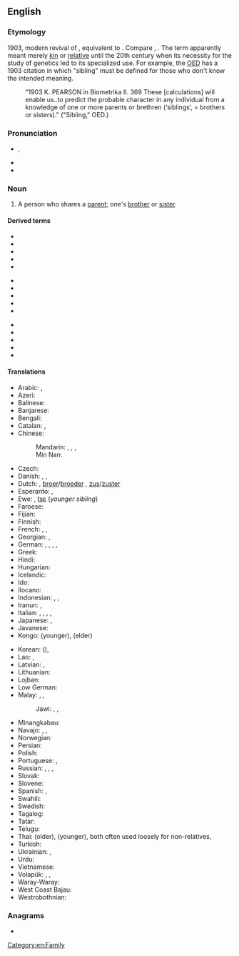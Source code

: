 ==English==

===Etymology===
1903, modern revival of {{etyl|ang|en}} {{m|ang|sibling||relative, a relation, kinsman}}, equivalent to {{suffix|sib|ling|lang=en}}. Compare {{cog|enm|sib}}, {{m|enm|sibbe|t=relative; kinsman}}. The term apparently meant merely [[kin]] or [[relative]] until the 20th century when its necessity for the study of genetics led to its specialized use. For example, the [[w:Oxford English Dictionary|OED]] has a 1903 citation in which "sibling" must be defined for those who don't know the intended meaning.
: "1903 K. PEARSON in Biometrika II. 369 These [calculations] will enable us..to predict the probable character in any individual from a knowledge of one or more parents or brethren (‘siblings’, = brothers or sisters)." ("Sibling," OED.)

===Pronunciation===
* {{enPR|sĭbʹ-lĭng}}, {{IPA|/ˈsɪblɪŋ/|lang=en}}
* {{rhymes|ɪblɪŋ|ɪŋ|lang=en}}
* {{hyphenation|sib|ling|lang=en}}

===Noun===
{{wikipedia}}
{{en-noun}}

# A person who shares a [[parent]]; one's [[brother]] or [[sister]].
#: {{ux|en|None of my '''siblings''' are married yet.}}

====Derived terms====
{{der-top3}}
* {{l|en|adoptive sibling}}
* {{l|en|foster sibling}}
* {{l|en|full-sibling}}
* {{l|en|half-sibling}}
* {{l|en|little sibling}}
{{der-mid3}}
* {{l|en|milk sibling}}
* {{l|en|nibling}}
* {{l|en|sibling-in-law}}
* {{l|en|siblinged}}
* {{l|en|siblinghood}}
{{der-mid3}}
* {{l|en|siblingless}}
* {{l|en|siblinglike}}
* {{l|en|siblingly}}
* {{l|en|siblingship}}
* {{l|en|stepsibling}}
{{der-bottom}}

====Translations====
{{trans-top|person who shares same parents}}
* Arabic: {{t+|ar|شَقِيق|m}}, {{t|ar|شَقِيقَة|f}}
* Azeri: {{t+|az|qardaş}}
* Balinese: {{t|ban|adi}} {{qualifier|younger}}
* Banjarese: {{t|bjn|dangsanak}}
* Bengali: {{t|bn|সহোদর}}
* Catalan: {{t+|ca|germà|m}}, {{t+|ca|germana|f}}
* Chinese:
*: Mandarin: {{t|cmn|兄弟姐妹|tr=xiōngdì jiěmèi|sc=Hani}}, {{t+|cmn|兄弟|tr=xiōngdì|sc=Hani}} {{qualifier|brother(s)}}, {{t+|cmn|姐妹|tr=jiěmèi|sc=Hani}} {{qualifier|sister(s)}}, {{t+|cmn|同胞|tr=tóngbāo}}
*: Min Nan: {{t+|nan|兄弟姊妹|tr=hiaⁿ-tī-chí-mōe, hiaⁿ-tī-chí-moāi|sc=Hani}}
* Czech: {{t+|cs|sourozenec|m}}
* Danish: {{t+|da|bror|c}}, {{t+|da|søster|c}}, {{t+|da|søskende|c-p}}
* Dutch: {{t+|nl|brus}}, [[broer]]/[[broeder]] {{g|m}}, [[zus]]/[[zuster]] {{g|f}}
* Esperanto: {{t|eo|gefrato}}, {{t+|eo|gefratoj|p}}
* Ewe: {{t|ee|nɔvi}}, [[tsɛ]] (''younger sibling'')
* Faroese: {{t+|fo|systkin|n-p}}
* Fijian: {{t|fj|taci}} {{qualifier|younger}}
* Finnish: {{t+|fi|sisarus}}
* French: {{t|fr|frère et sœur|m|p}}, {{t+|fr|adelphe|m|f}}, {{t+|fr|fratrie|f}}
* Georgian: {{t|ka|დედმამიშვილი|sc=Geor}}, {{t|ka|და-ძმა}}
* German: {{t+|de|Geschwisterchen|n}}, {{t+|de|Geschwisterkind|n}}, {{t+|de|Bruder}} {{qual|male sibling, brother}}, {{t+|de|Schwester}} {{qual|female sibling, sister}}, {{t+|de|Geschwister|p}}
* Greek: {{t+|el|αδέλφι}}
* Hindi: {{t+|hi|सहोदर|m}}
* Hungarian: {{t+|hu|testvér}}
* Icelandic: {{t+|is|systkin|n-p}}
* Ido: {{t+|io|frato}}
* Ilocano: {{t|ilo|kabsat}}
* Indonesian: {{t+|id|kakak}} {{qualifier|older}}, {{t+|id|adik}} {{qualifier|younger}}, {{t+|id|saudara}} {{qualifier|regardless of age}}
* Iranun: {{t|ill|ari}} {{qualifier|younger}}, {{t|ill|dadi'}} {{qualifier|younger}}
* Italian: {{t+|it|fratello|m}}, {{t+|it|sorella|f}}, {{t+|it|parente}}, {{t+|it|congiunto|m}}, {{t+|it|consanguineo}}
* Japanese: {{t+|ja|兄弟|tr=きょうだい, kyōdai|sc=Jpan}}{{t+|ja|兄弟姉妹|tr=きょうだいしまい, kyōdai shimai}}, {{t+|ja|同胞|tr=どうほう, dōhō}}
* Javanese: {{t|jv|ari}} {{qualifier|younger}}
* Kongo: {{t|kg|lêki}} (younger), {{t|kg|yaya}} (elder)
{{trans-mid}}
* Korean: {{t+|ko|형제}} ({{t+|ko|兄弟}}), {{t|ko|형제자매}}
* Lao: {{t|lo|ອ້າຽນ້ອຽ|tr='āi nǭi}}, {{t|lo|ອ້າຍນ້ອງ}}
* Latvian: {{t+|lv|brālis|m}}, {{t+|lv|māsa|f}}
* Lithuanian: {{t|lt|brolija|f}}
* Lojban: {{t|jbo|tunba}}
* Low German: {{t|nds|Bölkenkind|n}}
* Malay: {{t+|ms|abang}} {{qualifier|older, male}}, {{t+|ms|kakak}} {{qualifier|older}}, {{t+|ms|adik}} {{qualifier|younger}}
*: Jawi: {{t|ms|ابڠ|sc=Arab}} {{qualifier|older, male}}, {{t|ms|کاکق|sc=Arab}} {{qualifier|older}}, {{t|ms|اديق|sc=Arab}} {{qualifier|younger}}
* Minangkabau: {{t|min|dunsanak}}
* Navajo: {{t|nv|bił hajííjééʼ|p}} {{qualifier|blood siblings sharing the mother}}, {{t|nv|hakʼis}} {{qualifier|same sex as you}}, {{t|nv|halah}} {{qualifier|opposite sex from you}}
* Norwegian: {{t+|no|søsken|n}}
* Persian: {{t|fa|هم‌نیا|tr=ham-niâ}}
* Polish: {{t+|pl|rodzeństwo|n}}
* Portuguese: {{t+|pt|irmão}}, {{t+|pt|irmã}}
* Russian: {{t+|ru|брат|m}} {{qualifier|brother}}, {{t+|ru|сестра́|f}} {{qualifier|sister}}, {{t+|ru|си́блинг|m|sc=Cyrl}} {{qualifier|neologism, rare}}, {{t+|ru|сибс|m}}
* Slovak: {{t+|sk|súrodenec|m}}
* Slovene: {{t|sl|sorojenec|m}}
* Spanish: {{t+|es|hermano|m}}, {{t+|es|hermana|f}}
* Swahili: {{t+|sw|ndugu|c9|c0}}
* Swedish: {{t+|sv|syskon|n}}
* Tagalog: {{t+|tl|kapatid}}
* Tatar: {{t+|tt|кардәш}}
* Telugu: {{t+|te|తోబుట్టువు}}
* Thai: {{t+|th|พี่}} (older), {{t+|th|น้อง}} (younger), both often used loosely for non-relatives, {{t+|th|พี่น้อง}}
* Turkish: {{t+|tr|kardeş}}
* Ukrainian: {{t|uk|суро́дженець|m|sc=Cyrl}}, {{t|uk|родже́нство|n|sc=Cyrl}}
* Urdu: {{t|ur|سہودر|m|tr=sahodar}}
* Vietnamese: {{t|vi|anh chị em}}
* Volapük: {{qualifier|♂♀}} {{t+|vo|gem}}, {{qualifier|♂}} {{t+|vo|higem}}, {{qualifier|♀}} {{t+|vo|jigem}}
* Waray-Waray: {{t|war|bug-to}}
* West Coast Bajau: {{t|bdr|adi'}} {{qualifier|younger}}
* Westrobothnian: {{t|gmq-bot|söskan|n}}
{{trans-bottom}}

===Anagrams===
* {{anagrams|en|Giblins}}

[[Category:en:Family]]